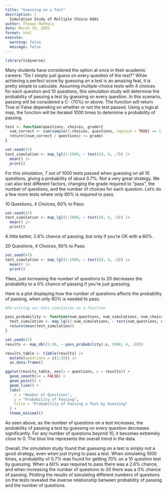 ```yaml
---
title: "Guessing on a Test"
description: |
  Simulation Study of Multiple Choice Odds 
author: Thomas Matheis
date: March 29, 2025
format: html
execute:
  warning: false
  message: false
---
```


```r
library(tidyverse)
```


Many students have considered the option at once in their academic careers: "Do I simply just guess on every question of the test?" While achieving a perfect score by guessing on a test is an amazing feat, it is pretty simple to calculate. Assuming multiple-choice tests with 4 choices for each question and 10 questions, this simulation study will determine the probability of passing a test by guessing on every question. In this scenario, passing will be considered a C- (70%) or above. The function will return True or False depending on whether or not the test passed. Using a logical map, the function will be iterated 1000 times to determine a probability of passing.

```r
test <- function(questions, choices, grade){
  num_correct <- sum(sample(1:choices, questions, replace = TRUE) == 1) 
  return((num_correct / questions) >= grade)
}

set.seed(47)
test_simulation <- map_lgl(1:1000, ~ test(10, 4, .7)) |>
  mean() |>
  print()
```

For this simulation, 7 out of 1000 tests passed when guessing on all 10 questions, giving a probability of about 0.7%. Not a very great strategy. We can also test different factors, changing the grade required to "pass", the number of questions, and the number of choices for each question. Let's do a few more tests where only 60% is required to pass.

10 Questions, 4 Choices, 60% to Pass:
```r
set.seed(47)
test_simulation <- map_lgl(1:1000, ~ test(10, 4, .6)) |>
  mean() |>
  print()
```
A little better, 2.6% chance of passing, but only if you're OK with a 60%.  


20 Questions, 4 Choices, 60% to Pass:
```r
set.seed(47)
test_simulation <- map_lgl(1:1000, ~ test(20, 4, .6)) |>
  mean() |>
  print()
```
Yikes, just increasing the number of questions to 20 decreases the probability to a 0% chance of passing if you're just guessing.  


Here is a plot displaying how the number of questions affects the probability of passing, when only 60% is needed to pass:
```r
#Re-writing our test_simulation as a function

pass_probability <- function(num_questions, num_simulations, num_choices, pct_grade){
  test_simulation <- map_lgl(1:num_simulations, ~ test(num_questions, num_choices, pct_grade))
  return(mean(test_simulation))
}

set.seed(47)
results <- map_dbl(1:20, ~ pass_probability(.x, 1000, 4, .60))

results_table <- tibble(results) |> 
  mutate(questions = c(1:20)) |>
  as.data.frame()

ggplot(results_table, aes(x = questions, y = results)) +
  geom_smooth(se = FALSE) +
  geom_point() +
  geom_line() +
  labs(
    x = "Number of Questions",
    y = "Probability of Passing",
    title = "Probability of Passing a Test by Guessing"
  ) +
  theme_minimal()
```
As seen above, as the number of questions on a test increases, the probability of passing a test by guessing on every question decreases significantly. For any number of questions beyond 10, it becomes extremely close to 0. The blue line represents the overall trend in the data.

Overall, the simulation study found that guessing on a test is simply not a good strategy, even when just trying to pass a test. When simulating 1000 times, a probability of 0.7% was found for getting 70% on a 10 question test by guessing. When a 60% was required to pass there was a 2.6% chance, and when increasing the number of questions to 20 there was a 0% chance of passing. Plotting the results of simulating different numbers of questions on the tests revealed the inverse relationship between probability of passing and the number of questions. 
